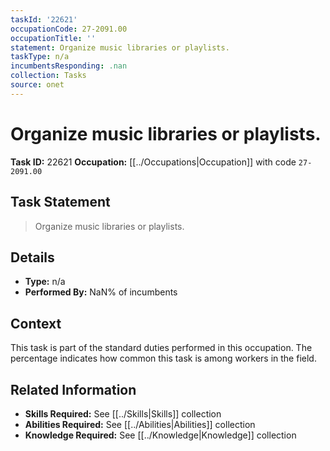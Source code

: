 ```yaml
---
taskId: '22621'
occupationCode: 27-2091.00
occupationTitle: ''
statement: Organize music libraries or playlists.
taskType: n/a
incumbentsResponding: .nan
collection: Tasks
source: onet
---
```

# Organize music libraries or playlists.

**Task ID:** 22621
**Occupation:** [[../Occupations|Occupation]] with code `27-2091.00`

## Task Statement

> Organize music libraries or playlists.

## Details

- **Type:** n/a
- **Performed By:** NaN% of incumbents

## Context

This task is part of the standard duties performed in this occupation. The percentage indicates how common this task is among workers in the field.

## Related Information

- **Skills Required:** See [[../Skills|Skills]] collection
- **Abilities Required:** See [[../Abilities|Abilities]] collection
- **Knowledge Required:** See [[../Knowledge|Knowledge]] collection
